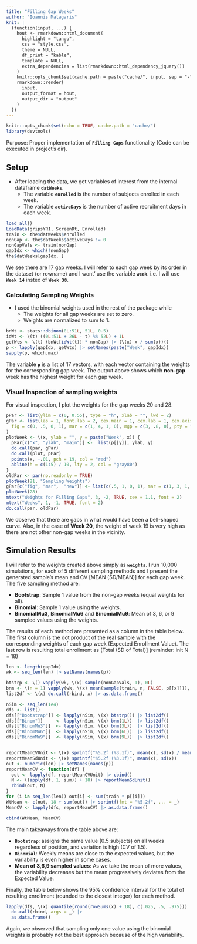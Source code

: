 ```yaml
---
title: "Filling Gap Weeks"
author: "Ioannis Malagaris"
knit: |
  (function(input, ...) {
    hout <- rmarkdown::html_document(
      highlight = "tango",
      css = "style.css",
      theme = NULL,
      df_print = "kable",
      template = NULL,
      extra_dependencies = list(rmarkdown::html_dependency_jquery())
    )
    knitr::opts_chunk$set(cache.path = paste("cache/", input, sep = "-"))
    rmarkdown::render(
      input,
      output_format = hout,
      output_dir = "output"
    )
  })
---
```


```r
knitr::opts_chunk$set(echo = TRUE, cache.path = "cache/")
library(devtools)
```



[Purpose]{.red}: Proper implementation of **`Filling Gaps`** functionality (Code can be
executed in project's dir).

## Setup

- After loading the data, we get variables of interest from the internal 
dataframe **`datWeeks`**.
  - The variable **`enrolled`** is the number of subjects enrolled in each week.
  - The variable **`activeDays`** is the number of active recruitment days in 
each week.  

```r
load_all()
LoadData(gripsYR1, ScreenDt, Enrolled)
train <- the$datWeeks$enrolled
nonGap <- the$datWeeks$activeDays != 0
nonGapVals <- train[nonGap]
gapIdx <- which(!nonGap)
the$datWeeks[gapIdx, ]
```

We see there are 17 gap weeks. I will refer to each gap week by its order in the
dataset (or rowname) and I wont' use the variable **`week`**. i.e. I will use
 **`Week 14`** insted of **`Week 38`**.

### Calculating Sampling Weights
- I used the binomial weights used in the rest of the package while
  - The weights for all gap weeks are set to zero.
  - Weights are normalized to sum to 1.


```r
bnWt <- stats::dbinom(0L:51L, 51L, 0.5)
idWt <- \(t) ((0L:51L + 26L - t) %% 52L) + 1L
getWts <- \(t) (bnWt[idWt(t)] * nonGap) |> (\(x) x / sum(x))()
p <- lapply(gapIdx, getWts) |> setNames(paste("Week", gapIdx))
sapply(p, which.max)
```

The variable **`p`** is a list of 17 vectors, with each vector containing the
weights for the corresponding gap week. The output above shows which **non-gap** 
week has the highest weight for each gap week.  

### Visual Inspection of sampling weights
For visual inspection, I plot the weights for the gap weeks 20 and 28. 

```r
pPar <- list(ylim = c(0, 0.55), type = "h", xlab = "", lwd = 2)
gPar <- list(las = 1, font.lab = 2, cex.main = 1, cex.lab = 1, cex.axis = 1,
  fig = c(0, .5, 0, 1), mar = c(1, 4, 1, 0), mgp = c(3, .8, 0), pty = "s"
)
plotWeek <- \(x, ylab = "", y = paste("Week", x)) {
  pPar[c("x", "ylab", "main")] <-  list(p[[y]], ylab, y)
  do.call(par, gPar)
  do.call(plot, pPar)
  points(x, -.01, pch = 19, col = "red")
  abline(h = c(1:5) / 10, lty = 2, col = "gray80")
}
oldPar <- par(no.readonly = TRUE)
plotWeek(21, "Sampling Weights")
gPar[c("fig", "mar",  "new")] <- list(c(.5, 1, 0, 1), mar = c(1, 3, 1, 1), TRUE)
plotWeek(28)
mtext("Weights for Filling Gaps", 3, -2, TRUE, cex = 1.1, font = 2)
mtext("Weeks", 1, -1, TRUE, font = 2)
do.call(par, oldPar)
```

We observe that there are gaps in what would have been a bell-shaped curve. Also,
in the case of **Week 20**, the weight of week 19 is very high as there are not 
other non-gap weeks in the vicinity.

\pagebreak

## Simulation Results
I will refer to the weights created above simply as **`weights`**. I run 10,000 
simulations, for each of 5 different sampling methods and I present the generated
sample's mean and CV [MEAN (SD/MEAN)] for each gap week. The five sampling method are:

- **Bootstrap**: Sample 1 value from the non-gap weeks (equal weights for all).
- **Binomial**: Sample 1 value using the weights.
- **BinomialMu3**, **BinomialMu6** and **BinomialMu9**: Mean of 3, 6, or 9 
sampled values using the weights.

The results of each method are presented as a column in the table below. The
first column is the dot product of the real sample with the corresponding 
weights of each gap week (Expected Enrollment Value). The last row is 
resulting total enrollment as [Total (SD of Total)] (reminder: init N = 18)

```r
len <- length(gapIdx)
wk <- seq_len(len) |> setNames(names(p))

btstrp <- \() vapply(wk, \(x) sample(nonGapVals, 1), 0L)
bnm <- \(n = 1) vapply(wk, \(x) mean(sample(train, n, FALSE, p[[x]])), .0)
list2df <- \(x) do.call(rbind, x) |> as.data.frame()

nSim <- seq_len(1e4)
dfs <- list()
dfs[["Bootstrap"]] <- lapply(nSim, \(x) btstrp()) |> list2df()
dfs[["Binom"]]     <- lapply(nSim, \(x) bnm(1L))  |> list2df()
dfs[["BinomMu3"]]  <- lapply(nSim, \(x) bnm(3L))  |> list2df()
dfs[["BinomMu6"]]  <- lapply(nSim, \(x) bnm(6L))  |> list2df()
dfs[["BinomMu9"]]  <- lapply(nSim, \(x) bnm(9L))  |> list2df()


reportMeanCVUnit <- \(x) sprintf("%5.2f (%3.1f)", mean(x), sd(x) / mean(x))
reportMeanSdUnit <- \(x) sprintf("%5.2f (%3.1f)", mean(x), sd(x))
out <- numeric(len) |> setNames(names(p))
reportMeanCV <- function(df) {
  out <- lapply(df, reportMeanCVUnit) |> cbind()
  N <- ((apply(df, 1, sum)) + 18) |> reportMeanSdUnit()
  rbind(out, N)
}
for (i in seq_len(len)) out[i] <- sum(train * p[[i]])
WtMean <- c(out, 18 + sum(out)) |> sprintf(fmt = "%5.2f", ... = _)
MeanCV <- lapply(dfs, reportMeanCV) |> as.data.frame()

cbind(WtMean, MeanCV)
```

The main takeaways from the table above are:  

- **`Bootstrap`**: assigns the same value (0.5 subjects) on all weeks regardless
of position, and variation is high (CV of 1.5).
- **`Binomial`**: Weekly means are close to the expected values, but the
variability is even higher in some cases.
- **Mean of 3,6,9 sampled values**: As we take the mean of more values, the 
variability decreases but the mean progressively deviates from the Expected Value.
  
Finally, the table below shows the 95% confidence interval for the total of
resulting enrollment (rounded to the closest integer) for each method.

```r
lapply(dfs, \(x) quantile(round(rowSums(x) + 18), c(.025, .5, .975))) |>
  do.call(rbind, args = _) |>
  as.data.frame()
```

Again, we observed that sampling only one value using the binomial weights is
probably not the best approach because of the high variability.



